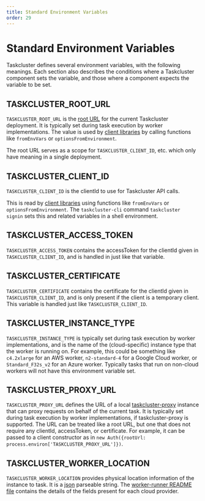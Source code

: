 ```yaml
---
title: Standard Environment Variables
order: 29
---
```


# Standard Environment Variables

Taskcluster defines several environment variables, with the following meanings.
Each section also describes the conditions where a Taskcluster component sets
the variable, and those where a component expects the variable to be set.

## TASKCLUSTER_ROOT_URL

`TASKCLUSTER_ROOT_URL` is the [root URL](/docs/manual/using/root-urls) for the current Taskcluster deployment.
It is typically set during task execution by worker implementations.  The value
is used by [client libraries](/docs/manual/using/integration/libraries) by
calling functions like `fromEnvVars` or `optionsFromEnvironment`.

The root URL serves as a scope for `TASKCLUSTER_CLIENT_ID`, etc. which only
have meaning in a single deployment.

## TASKCLUSTER_CLIENT_ID

`TASKCLUSTER_CLIENT_ID` is the clientId to use for Taskcluster API calls.

This is read by [client libraries](/docs/manual/using/integration/libraries)
using functions like `fromEnvVars` or `optionsFromEnvironment`. The
`taskcluster-cli` command `taskcluster signin` sets this and related variables
in a shell environment.

## TASKCLUSTER_ACCESS_TOKEN

`TASKCLUSTER_ACCESS_TOKEN` contains the accessToken for the clientId given in
`TASKCLUSTER_CLIENT_ID`, and is handled in just like that variable.

## TASKCLUSTER_CERTIFICATE

`TASKCLUSTER_CERTIFICATE` contains the certificate for the clientId given in
`TASKCLUSTER_CLIENT_ID`, and is only present if the client is a temporary
client.  This variable is handled just like `TASKCLUSTER_CLIENT_ID`.

## TASKCLUSTER_INSTANCE_TYPE

`TASKCLUSTER_INSTANCE_TYPE` is typically set during task execution by worker
implementations, and is the name of the (cloud-specific) instance type
that the worker is running on. For example, this could be something like
`c4.2xlarge` for an AWS worker, `n2-standard-4` for a Google Cloud worker, or
`Standard_F32s_v2` for an Azure worker. Typically tasks that run on non-cloud
workers will not have this environment variable set.

## TASKCLUSTER_PROXY_URL

`TASKCLUSTER_PROXY_URL` defines the URL of a local
[taskcluster-proxy](https://github.com/taskcluster/taskcluster-proxy) instance
that can proxy requests on behalf of the current task.  It is typically set
during task execution by worker implementations, if taskcluster-proxy is
supported.  The URL can be treated like a root URL, but one that does not
require any clientId, accessToken, or certificate.  For example, it can be
passed to a client constructor as in
`new Auth({rootUrl: process.environ['TASKCLUSTER_PROXY_URL']})`.

## TASKCLUSTER_WORKER_LOCATION

`TASKCLUSTER_WORKER_LOCATION` provides physical location information of the
instance to task. It is a [json](http://www.json.org/) parseable string.  The
[worker-runner README
file](https://docs.taskcluster.net/docs/reference/workers/worker-runner/providers)
contains the details of the fields present for each cloud provider.
